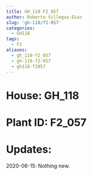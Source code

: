 ```yaml
---
title: GH_118 F2_057
author: Roberto Villegas-Diaz
slug: 'gh-118/f2-057'
categories:
  - GH118
tags:
  - F2
aliases:
  - gh_118-f2_057
  - gh-118-f2-057
  - gh118-f2057
---
```


# **House**: GH_118
# **Plant ID**: F2_057
# **Updates**: 
2020-06-15: Nothing new.
